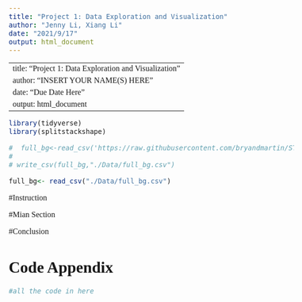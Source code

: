 ```yaml
---
title: "Project 1: Data Exploration and Visualization"
author: "Jenny Li, Xiang Li"
date: "2021/9/17"
output: html_document
---
```


---
title: "Project 1: Data Exploration and Visualization"
author: "INSERT YOUR NAME(S) HERE"
date: "Due Date Here"
output: html_document
---

<!--- Begin styling code. --->
<style type="text/css">
/* Whole document: */
body{
  font-family: "Palatino Linotype", "Book Antiqua", Palatino, serif;
  font-size: 12pt;
}
h1.title {
  font-size: 38px;
  text-align: center;
}
h4.author {
  font-size: 18px;
  text-align: center;
}
h4.date {
  font-size: 18px;
  text-align: center;
}
</style>
<!--- End styling code. --->
```r
library(tidyverse)
library(splitstackshape)
```


```r
#  full_bg<-read_csv('https://raw.githubusercontent.com/bryandmartin/STAT155/master/docs/Projects/project1_bgdataviz/board_game_raw.csv')
#  
# write_csv(full_bg,"./Data/full_bg.csv")

full_bg<- read_csv("./Data/full_bg.csv")
```
#Instruction

#Mian Section

#Conclusion

# Code Appendix
```r
#all the code in here
```

